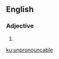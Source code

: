 ==English==

===Adjective===
{{en-adj|?}}

# {{misspelling of|unpronounceable|lang=en}}

[[ku:unpronouncable]]
